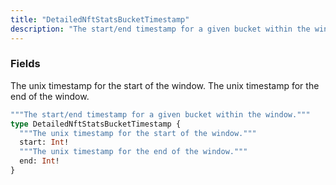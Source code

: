 ```yaml
---
title: "DetailedNftStatsBucketTimestamp"
description: "The start/end timestamp for a given bucket within the window."
---
```


### Fields

<ResponseField name="start" type="Int!" required>
  The unix timestamp for the start of the window.
</ResponseField>

<ResponseField name="end" type="Int!" required>
  The unix timestamp for the end of the window.
</ResponseField>


```graphql DetailedNftStatsBucketTimestamp
"""The start/end timestamp for a given bucket within the window."""
type DetailedNftStatsBucketTimestamp {
  """The unix timestamp for the start of the window."""
  start: Int!
  """The unix timestamp for the end of the window."""
  end: Int!
}
```
